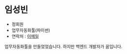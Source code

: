 # 임성빈

- 정회원
- 업무자동화툴(파이썬)
- 연락처 : [이메일](mailto:dusvlf59500@gmail.com)

업무자동화툴을 만들었었습니다. 하지만 백엔드 개발자가 꿈입니다.
